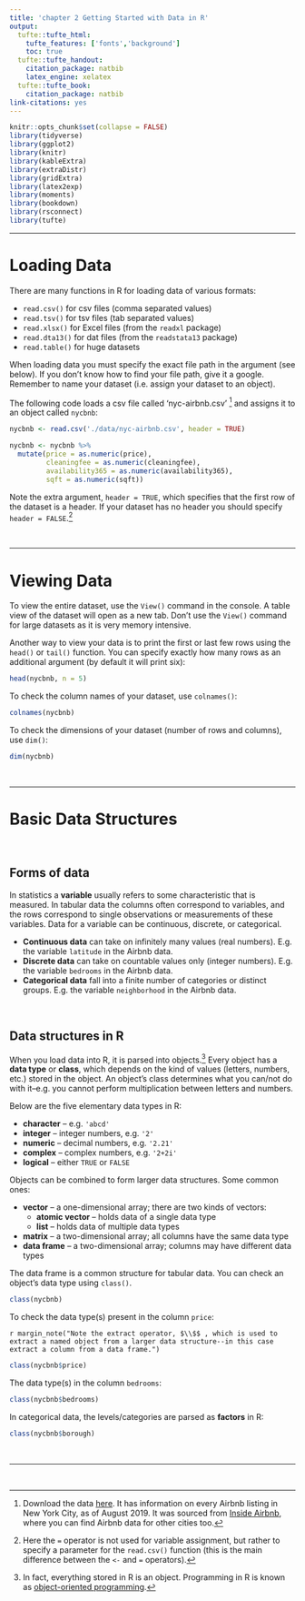 ```yaml
---
title: 'chapter 2 Getting Started with Data in R'
output:
  tufte::tufte_html:
    tufte_features: ['fonts','background']
    toc: true
  tufte::tufte_handout:
    citation_package: natbib
    latex_engine: xelatex
  tufte::tufte_book:
    citation_package: natbib
link-citations: yes
---
```


```r
knitr::opts_chunk$set(collapse = FALSE)
library(tidyverse)
library(ggplot2)
library(knitr)
library(kableExtra)
library(extraDistr)
library(gridExtra)
library(latex2exp)
library(moments)
library(bookdown)
library(rsconnect)
library(tufte)
```

\newcommand{\E}{\text{E}}
\newcommand{\Var}{\text{Var}}
\newcommand{\SD}{\text{SD}}
\newcommand{\SE}{\text{SE}}
\newcommand{\Cov}{\text{Cov}}
\newcommand{\Cor}{\text{Cor}}
\renewcommand{\P}{\text{P}}
\newcommand{\pd}[2]{\frac{\partial #1}{\partial #2}}
\newcommand{\sumin}{\sum_i^n}
\newcommand{\Bias}{\text{Bias}}

--- 

# Loading Data

There are many functions in R for loading data of various formats: 

* `read.csv()` for csv files (comma separated values) 
* `read.tsv()` for tsv files (tab separated values) 
* `read.xlsx()` for Excel files (from the `readxl` package)
* `read.dta13()` for dat files (from the `readstata13` package)
* `read.table()` for huge datasets

When loading data you must specify the exact file path in the argument (see below). If you don't know how to find your file path, give it a google. Remember to name your dataset (i.e. assign your dataset to an object). 

The following code loads a csv file called 'nyc-airbnb.csv' ^[Download the data <a href="./data/nyc-airbnb.csv" download>here</a>. It has information on every Airbnb listing in New York City, as of August 2019. It was sourced from <a href="http://insideairbnb.com/about.html">Inside Airbnb</a>, where you can find Airbnb data for other cities too.] and assigns it to an object called `nycbnb`:

```r
nycbnb <- read.csv('./data/nyc-airbnb.csv', header = TRUE)
```

```r
nycbnb <- nycbnb %>%
  mutate(price = as.numeric(price), 
         cleaningfee = as.numeric(cleaningfee), 
         availability365 = as.numeric(availability365), 
         sqft = as.numeric(sqft))
```

Note the extra argument, `header = TRUE`, which specifies that the first row of the dataset is a header. If your dataset has no header you should specify `header = FALSE`.^[Here the `=` operator is not used for variable assignment, but rather to specify a parameter for the `read.csv()` function (this is the main difference between the `<-` and `=` operators).]  



\ 

---

# Viewing Data 

To view the entire dataset, use the `View()` command in the console. A table view of the dataset will open as a new tab. Don't use the `View()` command for large datasets as it is very memory intensive.  

Another way to view your data is to print the first or last few rows using the `head()` or `tail()` function. You can specify exactly how many rows as an additional argument (by default it will print six):  

```r
head(nycbnb, n = 5)
```

To check the column names of your dataset, use `colnames()`:

```r
colnames(nycbnb)
```

To check the dimensions of your dataset (number of rows and columns), use `dim()`:

```r
dim(nycbnb)
```



\ 

--- 

# Basic Data Structures

\ 

## Forms of data 

In statistics a **variable** usually refers to some characteristic that is measured. In tabular data the columns often correspond to variables, and the rows correspond to single observations or measurements of these variables. Data for a variable can be continuous, discrete, or categorical. 

- **Continuous data** can take on infinitely many values (real numbers). E.g. the variable `latitude` in the Airbnb data. 
- **Discrete data** can take on countable values only (integer numbers). E.g. the variable `bedrooms` in the Airbnb data. 
- **Categorical data** fall into a finite number of categories or distinct groups. E.g. the variable `neighborhood` in the Airbnb data. 

\ 

## Data structures in R

When you load data into R, it is parsed into objects.^[In fact, everything stored in R is an object. Programming in R is known as <a href="https://cs.lmu.edu/~ray/notes/paradigms/">object-oriented programming</a>.] Every object has a **data type** or **class**, which depends on the kind of values (letters, numbers, etc.) stored in the object. An object's class determines what you can/not do with it--e.g. you cannot perform multiplication between letters and numbers.

Below are the five elementary data types in R: 

* __character__ -- e.g. `'abcd'`
* __integer__ -- integer numbers, e.g. `'2'`
* __numeric__ -- decimal numbers, e.g. `'2.21'` 
* __complex__ -- complex numbers, e.g. `'2+2i'`
* __logical__ -- either `TRUE` or `FALSE`  

Objects can be combined to form larger data structures. Some common ones:  

* __vector__ -- a one-dimensional array; there are two kinds of vectors:
    + __atomic vector__ -- holds data of a single data type
    + __list__ -- holds data of multiple data types
* __matrix__ -- a two-dimensional array; all columns have the same data type
* __data frame__ -- a two-dimensional array; columns may have different data types  

The data frame is a common structure for tabular data. You can check an object's data type using `class()`. 

```r
class(nycbnb)
```

To check the data type(s) present in the column `price`:

`r margin_note("Note the extract operator, $\\$$ , which is used to extract a named object from a larger data structure--in this case extract a column from a data frame.")`

```r
class(nycbnb$price)
```

The data type(s) in the column `bedrooms`:

```r
class(nycbnb$bedrooms)
```

In categorical data, the levels/categories are parsed as **factors** in R:

```r
class(nycbnb$borough)
```



\ 

---

\ 


